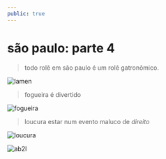 ```yaml
---
public: true
---
```


# são paulo: parte 4

> todo rolê em são paulo é um rolê gatronômico.

![lamen](./lamen.jpg)

> fogueira é divertido

![fogueira](./fogueira.jpg)

> loucura estar num evento maluco de _direito_

![loucura](./loucura.jpg)

![ab2l](./ab2l.jpg)
